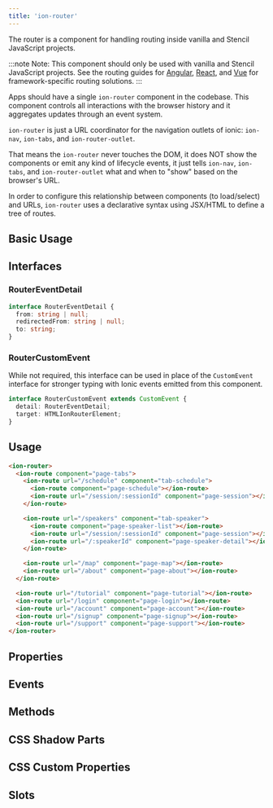```yaml
---
title: 'ion-router'
---
```



<head>
  <title>ion-router: Router Component to Coordinate URL Navigation</title>
  <meta
    name="description"
    content="ion-router is a URL coordinator for navigation outlets of ionic: ion-nav and ion-tabs. Router components handle routing inside vanilla and Stencil JavaScript."
  />
</head>


The router is a component for handling routing inside vanilla and Stencil JavaScript projects.

:::note
Note: This component should only be used with vanilla and Stencil JavaScript projects. See the routing guides for [Angular](../angular/navigation.mdx), [React](../react/navigation.mdx), and [Vue](../vue/navigation.mdx) for framework-specific routing solutions.
:::

Apps should have a single `ion-router` component in the codebase.
This component controls all interactions with the browser history and it aggregates updates through an event system.

`ion-router` is just a URL coordinator for the navigation outlets of ionic: `ion-nav`, `ion-tabs`, and `ion-router-outlet`.

That means the `ion-router` never touches the DOM, it does NOT show the components or emit any kind of lifecycle events, it just tells `ion-nav`, `ion-tabs`, and `ion-router-outlet` what and when to "show" based on the browser's URL.

In order to configure this relationship between components (to load/select) and URLs, `ion-router` uses a declarative syntax using JSX/HTML to define a tree of routes.

## Basic Usage


<BasicExample />

## Interfaces

### RouterEventDetail

```typescript
interface RouterEventDetail {
  from: string | null;
  redirectedFrom: string | null;
  to: string;
}
```

### RouterCustomEvent

While not required, this interface can be used in place of the `CustomEvent` interface for stronger typing with Ionic events emitted from this component.

```typescript
interface RouterCustomEvent extends CustomEvent {
  detail: RouterEventDetail;
  target: HTMLIonRouterElement;
}
```

## Usage

```html
<ion-router>
  <ion-route component="page-tabs">
    <ion-route url="/schedule" component="tab-schedule">
      <ion-route component="page-schedule"></ion-route>
      <ion-route url="/session/:sessionId" component="page-session"></ion-route>
    </ion-route>

    <ion-route url="/speakers" component="tab-speaker">
      <ion-route component="page-speaker-list"></ion-route>
      <ion-route url="/session/:sessionId" component="page-session"></ion-route>
      <ion-route url="/:speakerId" component="page-speaker-detail"></ion-route>
    </ion-route>

    <ion-route url="/map" component="page-map"></ion-route>
    <ion-route url="/about" component="page-about"></ion-route>
  </ion-route>

  <ion-route url="/tutorial" component="page-tutorial"></ion-route>
  <ion-route url="/login" component="page-login"></ion-route>
  <ion-route url="/account" component="page-account"></ion-route>
  <ion-route url="/signup" component="page-signup"></ion-route>
  <ion-route url="/support" component="page-support"></ion-route>
</ion-router>
```

## Properties

<Props />

## Events

<Events />

## Methods

<Methods />

## CSS Shadow Parts

<Parts />

## CSS Custom Properties

<CustomProps />

## Slots

<Slots />

